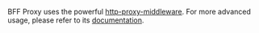 BFF Proxy uses the powerful [http-proxy-middleware](https://github.com/chimurai/http-proxy-middleware). For more advanced usage, please refer to its [documentation](https://github.com/chimurai/http-proxy-middleware#options).
